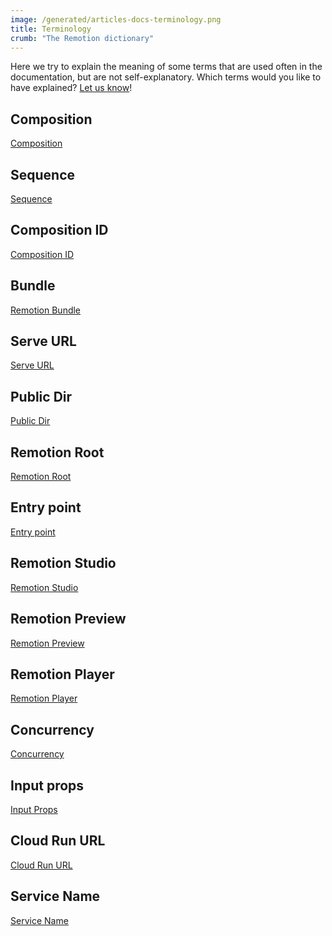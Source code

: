 ```yaml
---
image: /generated/articles-docs-terminology.png
title: Terminology
crumb: "The Remotion dictionary"
---
```


Here we try to explain the meaning of some terms that are used often in the documentation, but are not self-explanatory. Which terms would you like to have explained? [Let us know](https://remotion.dev/issue)!

## Composition

[Composition](/docs/terminology/composition#composition)

## Sequence

[Sequence](/docs/terminology/sequence)

## Composition ID

[Composition ID](/docs/terminology/composition#composition-id)

## Bundle

[Remotion Bundle](/docs/terminology/bundle)

## Serve URL

[Serve URL](/docs/terminology/serve-url)

## Public Dir

[Public Dir](/docs/terminology/public-dir)

## Remotion Root

[Remotion Root](/docs/terminology/remotion-root)

## Entry point

[Entry point](/docs/terminology/entry-point)

## Remotion Studio

[Remotion Studio](/docs/terminology/studio)

## Remotion Preview

[Remotion Preview](/docs/terminology/studio#remotion-preview)

## Remotion Player

[Remotion Player](/docs/terminology/player)

## Concurrency

[Concurrency](/docs/terminology/concurrency)

## Input props

[Input Props](/docs/terminology/input-props)

## Cloud Run URL

[Cloud Run URL](/docs/terminology/cloud-run-url)

## Service Name

[Service Name](/docs/terminology/service-name)
